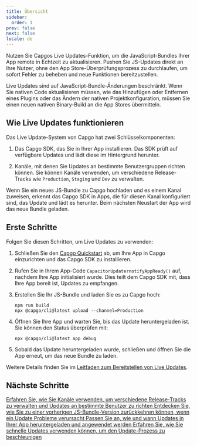 ```yaml
---
title: Übersicht
sidebar:
  order: 1
prev: false
next: false
locale: de
---
```



Nutzen Sie Capgos Live Updates-Funktion, um die JavaScript-Bundles Ihrer App remote in Echtzeit zu aktualisieren. Pushen Sie JS-Updates direkt an Ihre Nutzer, ohne den App Store-Überprüfungsprozess zu durchlaufen, um sofort Fehler zu beheben und neue Funktionen bereitzustellen.

<Aside>

Live Updates sind auf JavaScript-Bundle-Änderungen beschränkt. Wenn Sie nativen Code aktualisieren müssen, wie das Hinzufügen oder Entfernen eines Plugins oder das Ändern der nativen Projektkonfiguration, müssen Sie einen neuen nativen Binary-Build an die App Stores übermitteln.

</Aside>

## Wie Live Updates funktionieren

Das Live Update-System von Capgo hat zwei Schlüsselkomponenten:

1. Das Capgo SDK, das Sie in Ihrer App installieren. Das SDK prüft auf verfügbare Updates und lädt diese im Hintergrund herunter.

2. Kanäle, mit denen Sie Updates an bestimmte Benutzergruppen richten können. Sie können Kanäle verwenden, um verschiedene Release-Tracks wie `Production`, `Staging` und `Dev` zu verwalten.

Wenn Sie ein neues JS-Bundle zu Capgo hochladen und es einem Kanal zuweisen, erkennt das Capgo SDK in Apps, die für diesen Kanal konfiguriert sind, das Update und lädt es herunter. Beim nächsten Neustart der App wird das neue Bundle geladen.

## Erste Schritte

Folgen Sie diesen Schritten, um Live Updates zu verwenden:

<Steps>

1. Schließen Sie den [Capgo Quickstart](/docs/getting-started/quickstart) ab, um Ihre App in Capgo einzurichten und das Capgo SDK zu installieren.

2. Rufen Sie in Ihrem App-Code `CapacitorUpdaternotifyAppReady()` auf, nachdem Ihre App initialisiert wurde. Dies teilt dem Capgo SDK mit, dass Ihre App bereit ist, Updates zu empfangen.

3. Erstellen Sie Ihr JS-Bundle und laden Sie es zu Capgo hoch:
   ```shell
   npm run build
   npx @capgo/cli@latest upload --channel=Production 
   ```

4. Öffnen Sie Ihre App und warten Sie, bis das Update heruntergeladen ist. Sie können den Status überprüfen mit:
   ```shell
   npx @capgo/cli@latest app debug
   ```

5. Sobald das Update heruntergeladen wurde, schließen und öffnen Sie die App erneut, um das neue Bundle zu laden.

</Steps>

Weitere Details finden Sie im [Leitfaden zum Bereitstellen von Live Updates](/docs/getting-started/deploy).

## Nächste Schritte

<CardGrid stagger>
  <a href="/docs/live-updates/channels/">
    <Card title="Kanäle" icon="bars">
      Erfahren Sie, wie Sie Kanäle verwenden, um verschiedene Release-Tracks zu verwalten und Updates an bestimmte Benutzer zu richten
    </Card>
  </a>

  <a href="/docs/live-updates/rollbacks/">
    <Card title="Rollbacks" icon="left-arrow">
      Entdecken Sie, wie Sie zu einer vorherigen JS-Bundle-Version zurückkehren können, wenn ein Update Probleme verursacht
    </Card>
  </a>

  <a href="/docs/live-updates/update-behavior/">
    <Card title="Update-Verhalten" icon="setting">
      Passen Sie an, wie und wann Updates in Ihrer App heruntergeladen und angewendet werden
    </Card>
  </a>
  <a href="/docs/live-updates/fast-updates/">
    <Card title="Schnelle Updates" icon="starlight">
      Erfahren Sie, wie Sie schnelle Updates verwenden können, um den Update-Prozess zu beschleunigen
    </Card>
  </a>
</CardGrid>